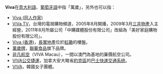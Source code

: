 '''Viva'''在[[意大利語|意大利語]]、[[葡萄牙語|葡萄牙語]]中指「萬歲」，另外也可以指：
* [[Viva_(同人作家)|Viva (同人作家)]]
* [[ViVa_TV|ViVa TV]]，台灣的電視購物頻道，2005年8月開播，2009年3月[[三井物產|三井物產]]入主經營，2011年8月所屬公司「中購媒體股份有限公司」改組為「美好家庭購物股份有限公司」。
* [[Viva_(香港)|Viva (香港)]]，[[長實地產|長實地產]]位於[[紅磡|紅磡]]的樓盤。
* [[萬歲牌|萬歲牌]]，[[聯華食品|聯華食品]]旗下品牌。
* [[非凡航空|非凡航空]]（VIVA Macau），一間以澳門為基地的廉價航空公司。
* [[約克區巴士快速交通系統|VIVA公交捷運]]，加拿大安大略省[[約克區|約克區]]的[[巴士快速交通系统|巴士快速交通系统]]。
* [[VIVA|VIVA]]，韓國女子團體。
{{disambig|Cat=非中文名称消歧义}}